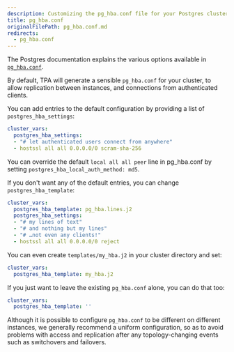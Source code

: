 ```yaml
---
description: Customizing the pg_hba.conf file for your Postgres cluster.
title: pg_hba.conf
originalFilePath: pg_hba.conf.md
redirects:
  - pg_hba.conf
---
```


The Postgres documentation explains the various options available in
[`pg_hba.conf`](https://www.postgresql.org/docs/current/auth-pg-hba-conf.html).

By default, TPA will generate a sensible `pg_hba.conf` for your
cluster, to allow replication between instances, and connections from
authenticated clients.

You can add entries to the default configuration by providing a list of
`postgres_hba_settings`:

```yaml
cluster_vars:
  postgres_hba_settings:
  - "# let authenticated users connect from anywhere"
  - hostssl all all 0.0.0.0/0 scram-sha-256
```

You can override the default `local all all peer` line in pg_hba.conf by
setting `postgres_hba_local_auth_method: md5`.

If you don't want any of the default entries, you can change
`postgres_hba_template`:

```yaml
cluster_vars:
  postgres_hba_template: pg_hba.lines.j2
  postgres_hba_settings:
  - "# my lines of text"
  - "# and nothing but my lines"
  - "# …not even any clients!"
  - hostssl all all 0.0.0.0/0 reject
```

You can even create `templates/my_hba.j2` in your cluster directory and
set:

```yaml
cluster_vars:
  postgres_hba_template: my_hba.j2
```

If you just want to leave the existing `pg_hba.conf` alone, you can do
that too:

```yaml
cluster_vars:
  postgres_hba_template: ''
```

Although it is possible to configure `pg_hba.conf` to be different on
different instances, we generally recommend a uniform configuration, so
as to avoid problems with access and replication after any
topology-changing events such as switchovers and failovers.
